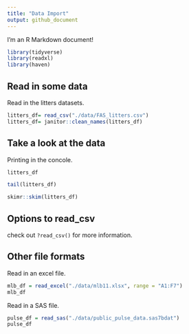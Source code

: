 ```yaml
---
title: "Data Import"
output: github_document
---
```



I'm an R Markdown document! 
```r
library(tidyverse)
library(readxl)
library(haven)
```
## Read in some data
Read in the litters datasets.

```r
litters_df= read_csv("./data/FAS_litters.csv")
litters_df= janitor::clean_names(litters_df)

```
## Take a look at the data

Printing in the concole.
```r
litters_df
```

```r

tail(litters_df)
```
```r
skimr::skim(litters_df)
```
## Options to read_csv

check out `?read_csv()` for more information.

## Other file formats

Read in an excel file.

```r
mlb_df = read_excel("./data/mlb11.xlsx", range = "A1:F7")
mlb_df
```
Read in a SAS file.

```r
pulse_df = read_sas("./data/public_pulse_data.sas7bdat")
pulse_df
```

